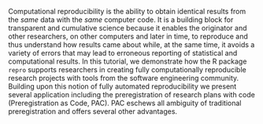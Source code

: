 Computational reproducibility is the ability to obtain identical results from the *same* data with the *same* computer code. It is a building block for transparent and cumulative science because it enables the originator and other researchers, on other computers and later in time, to reproduce and thus understand how results came about while, at the same time, it avoids a variety of errors that may lead to erroneous reporting of statistical and computational results. In this tutorial, we demonstrate how the R package `repro` supports researchers in creating fully computationally reproducible research projects with tools from the software engineering community. Building upon this notion of fully automated reproducibility we present several application including the preregistration of research plans with code (Preregistration as Code, PAC). PAC eschews all ambiguity of traditional preregistration and offers several other advantages.
